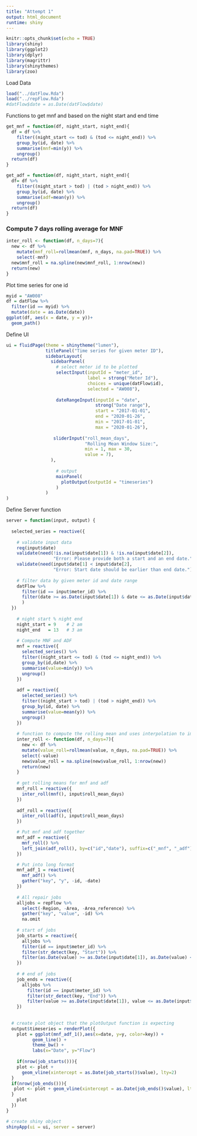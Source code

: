 ```yaml
---
title: "Attempt 1"
output: html_document
runtime: shiny
---
```


```r
knitr::opts_chunk$set(echo = TRUE)
library(shiny)
library(ggplot2)
library(dplyr)
library(magrittr)
library(shinythemes)
library(zoo)
```

Load Data
```r
load("../datFlow.Rda")
load("../repFlow.Rda")
#datFlow$date = as.Date(datFlow$date)
```

Functions to get mnf and based on the night start and end time
```r
get_mnf = function(df, night_start, night_end){
  df = df %>% 
    filter((night_start <= tod) & (tod <= night_end)) %>% 
    group_by(id, date) %>% 
    summarise(mnf=min(y)) %>% 
    ungroup()
  return(df)
}

get_adf = function(df, night_start, night_end){
  df= df %>% 
    filter((night_start > tod) | (tod > night_end)) %>% 
    group_by(id, date) %>% 
    summarise(adf=mean(y)) %>% 
    ungroup()
  return(df)
}
```


### Compute 7 days rolling average for MNF
```r
inter_roll <- function(df, n_days=7){
  new <- df %>% 
    mutate(mnf_roll=rollmean(mnf, n_days, na.pad=TRUE)) %>% 
    select(-mnf)
  new$mnf_roll = na.spline(new$mnf_roll, 1:nrow(new))
  return(new)
}
```

Plot time series for one id
```r
myid = "AW008"
df = datFlow %>% 
  filter(id == myid) %>% 
  mutate(date = as.Date(date))
ggplot(df, aes(x = date, y = y))+
  geom_path()
```

Define UI
```r
ui = fluidPage(theme = shinytheme("lumen"),
               titlePanel("Time series for given meter ID"),
               sidebarLayout(
                 sidebarPanel(
                   # select meter id to be plotted
                   selectInput(inputId = "meter_id", 
                               label = strong("Meter Id"),
                               choices = unique(datFlow$id),
                               selected = "AW008"),
                   
                   dateRangeInput(inputId = "date",
                                  strong("Date range"),
                                  start = "2017-01-01",
                                  end = "2020-01-26",
                                  min = "2017-01-01",
                                  max = "2020-01-26"),
                  
                  sliderInput("roll_mean_days", 
                              "Rolling Mean Window Size:",
                              min = 1, max = 30,
                              value = 7),
                 ),
                 
                   # output
                   mainPanel(
                     plotOutput(outputId = "timeseries")
                   )
               )
)
```

Define Server function
```r
server = function(input, output) {
  
  selected_series = reactive({
    
    # validate input data
    req(input$date)
    validate(need(!is.na(input$date[1]) & !is.na(input$date[2]), 
                  "Error: Please provide both a start and an end date."))
    validate(need(input$date[1] < input$date[2], 
                  "Error: Start date should be earlier than end date."))
    
    # filter data by given meter id and date range
    datFlow %>% 
      filter(id == input$meter_id) %>% 
      filter(date >= as.Date(input$date[1]) & date <= as.Date(input$date[2])
      )
  })
  
    # night start % night end
    night_start = 9    # 2 am
    night_end   = 13   # 3 am
    
    # Compute MNF and ADF
    mnf = reactive({
      selected_series() %>% 
      filter((night_start <= tod) & (tod <= night_end)) %>% 
      group_by(id,date) %>% 
      summarise(value=min(y)) %>% 
      ungroup() 
    })
    
    adf = reactive({
      selected_series() %>%
      filter((night_start > tod) | (tod > night_end)) %>%
      group_by(id, date) %>%
      summarise(value=mean(y)) %>%
      ungroup() 
    })
    
    # function to compute the rolling mean and uses interpolation to impute NAs
    inter_roll <- function(df, n_days=7){
      new <- df %>% 
      mutate(value_roll=rollmean(value, n_days, na.pad=TRUE)) %>% 
      select(-value)
      new$value_roll = na.spline(new$value_roll, 1:nrow(new))
      return(new)
    }
    
    # get rolling means for mnf and adf
    mnf_roll = reactive({
      inter_roll(mnf(), input$roll_mean_days)
    })
    
    adf_roll = reactive({
      inter_roll(adf(), input$roll_mean_days)
    })

    # Put mnf and adf together
    mnf_adf = reactive({
      mnf_roll() %>%
      left_join(adf_roll(), by=c("id","date"), suffix=c("_mnf", "_adf"))
    })

    # Put into long format
    mnf_adf_1 = reactive({
      mnf_adf() %>%
      gather("key", "y", -id, -date)
    })
    
    # All repair jobs
    alljobs = repFlow %>%
      select(-Region, -Area, -Area_reference) %>%
      gather("key", "value", -id) %>%
      na.omit
    
    # start of jobs
    job_starts = reactive({
      alljobs %>% 
      filter(id == input$meter_id) %>% 
      filter(str_detect(key, "Start")) %>% 
      filter(as.Date(value) >= as.Date(input$date[1]), as.Date(value) <= as.Date(input$date[2]))
    })
    
    # # end of jobs
    job_ends = reactive({
      alljobs %>%
        filter(id == input$meter_id) %>%
        filter(str_detect(key, "End")) %>%
        filter(value >= as.Date(input$date[1]), value <= as.Date(input$date[2]))
    })
    
    
  # create plot object that the plotOutput function is expecting
  output$timeseries = renderPlot({
    plot = ggplot(mnf_adf_1(),aes(x=date, y=y, color=key)) +
          geom_line() +
          theme_bw() +
          labs(x="Date", y="Flow")
    
    if(nrow(job_starts())){
    plot <- plot +
      geom_vline(xintercept = as.Date(job_starts()$value), lty=2)
  }
  if(nrow(job_ends())){
   plot <- plot + geom_vline(xintercept = as.Date(job_ends()$value), lty=1)
  }
    plot
  })
}

# create shiny object
shinyApp(ui = ui, server = server)
```
